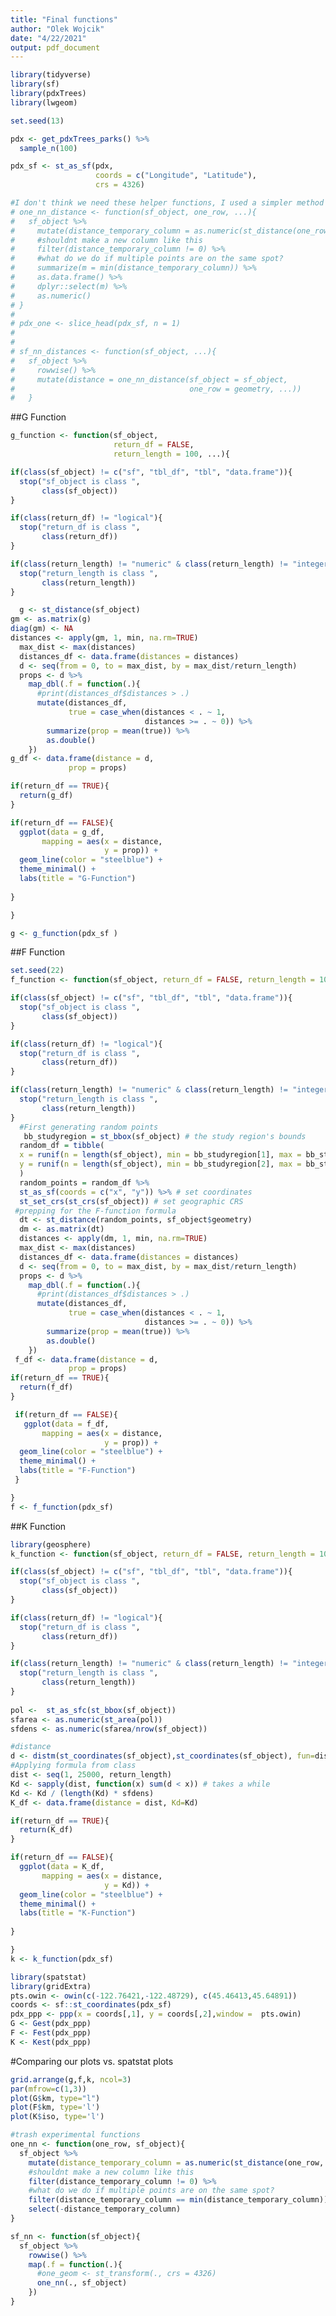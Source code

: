 ```yaml
---
title: "Final functions"
author: "Olek Wojcik"
date: "4/22/2021"
output: pdf_document
---
```

```r
library(tidyverse)
library(sf)
library(pdxTrees)
library(lwgeom)
```

```r
set.seed(13)

pdx <- get_pdxTrees_parks() %>%
  sample_n(100)

pdx_sf <- st_as_sf(pdx,
                   coords = c("Longitude", "Latitude"),
                   crs = 4326)

#I don't think we need these helper functions, I used a simpler method below, lmk if I missed something. 
# one_nn_distance <- function(sf_object, one_row, ...){
#   sf_object %>%
#     mutate(distance_temporary_column = as.numeric(st_distance(one_row, sf_object, ...)))%>%
#     #shouldnt make a new column like this
#     filter(distance_temporary_column != 0) %>%
#     #what do we do if multiple points are on the same spot?
#     summarize(m = min(distance_temporary_column)) %>%
#     as.data.frame() %>%
#     dplyr::select(m) %>%
#     as.numeric()
# }
# 
# pdx_one <- slice_head(pdx_sf, n = 1)
# 
# 
# sf_nn_distances <- function(sf_object, ...){
#   sf_object %>%
#     rowwise() %>%
#     mutate(distance = one_nn_distance(sf_object = sf_object,
#                                       one_row = geometry, ...))
#   }
```


##G Function
```r
g_function <- function(sf_object,
                       return_df = FALSE,
                       return_length = 100, ...){

if(class(sf_object) != c("sf", "tbl_df", "tbl", "data.frame")){
  stop("sf_object is class ",
       class(sf_object))
}

if(class(return_df) != "logical"){
  stop("return_df is class ",
       class(return_df))
}

if(class(return_length) != "numeric" & class(return_length) != "integer"){
  stop("return_length is class ",
       class(return_length))
}

  g <- st_distance(sf_object)
gm <- as.matrix(g)
diag(gm) <- NA
distances <- apply(gm, 1, min, na.rm=TRUE)
  max_dist <- max(distances)
  distances_df <- data.frame(distances = distances)
  d <- seq(from = 0, to = max_dist, by = max_dist/return_length)
  props <- d %>%
    map_dbl(.f = function(.){
      #print(distances_df$distances > .)
      mutate(distances_df,
             true = case_when(distances < . ~ 1,
                              distances >= . ~ 0)) %>%
        summarize(prop = mean(true)) %>%
        as.double()
    })
g_df <- data.frame(distance = d,
             prop = props)

if(return_df == TRUE){
  return(g_df)
}

if(return_df == FALSE){
  ggplot(data = g_df,
       mapping = aes(x = distance,
                     y = prop)) +
  geom_line(color = "steelblue") +
  theme_minimal() +
  labs(title = "G-Function")
  
}

}

g <- g_function(pdx_sf )
```


##F Function
```r
set.seed(22)
f_function <- function(sf_object, return_df = FALSE, return_length = 100, ...){

if(class(sf_object) != c("sf", "tbl_df", "tbl", "data.frame")){
  stop("sf_object is class ",
       class(sf_object))
}

if(class(return_df) != "logical"){
  stop("return_df is class ",
       class(return_df))
}

if(class(return_length) != "numeric" & class(return_length) != "integer"){
  stop("return_length is class ",
       class(return_length))
}
  #First generating random points
   bb_studyregion = st_bbox(sf_object) # the study region's bounds
  random_df = tibble(
  x = runif(n = length(sf_object), min = bb_studyregion[1], max = bb_studyregion[3]),
  y = runif(n = length(sf_object), min = bb_studyregion[2], max = bb_studyregion[4])
  )
  random_points = random_df %>% 
  st_as_sf(coords = c("x", "y")) %>% # set coordinates
  st_set_crs(st_crs(sf_object)) # set geographic CRS 
 #prepping for the F-function formula
  dt <- st_distance(random_points, sf_object$geometry)
  dm <- as.matrix(dt)
  distances <- apply(dm, 1, min, na.rm=TRUE)
  max_dist <- max(distances)
  distances_df <- data.frame(distances = distances)
  d <- seq(from = 0, to = max_dist, by = max_dist/return_length)
  props <- d %>%
    map_dbl(.f = function(.){
      #print(distances_df$distances > .)
      mutate(distances_df,
             true = case_when(distances < . ~ 1,
                              distances >= . ~ 0)) %>%
        summarize(prop = mean(true)) %>%
        as.double()
    })
 f_df <- data.frame(distance = d,
             prop = props)
if(return_df == TRUE){
  return(f_df)
}

 if(return_df == FALSE){
   ggplot(data = f_df,
       mapping = aes(x = distance,
                     y = prop)) +
  geom_line(color = "steelblue") +
  theme_minimal() +
  labs(title = "F-Function")
 }

}
f <- f_function(pdx_sf)
```


##K Function
```r
library(geosphere)
k_function <- function(sf_object, return_df = FALSE, return_length = 100, ...){

if(class(sf_object) != c("sf", "tbl_df", "tbl", "data.frame")){
  stop("sf_object is class ",
       class(sf_object))
}

if(class(return_df) != "logical"){
  stop("return_df is class ",
       class(return_df))
}

if(class(return_length) != "numeric" & class(return_length) != "integer"){
  stop("return_length is class ",
       class(return_length))
}
  
pol <-  st_as_sfc(st_bbox(sf_object))
sfarea <- as.numeric(st_area(pol))
sfdens <- as.numeric(sfarea/nrow(sf_object))

#distance
d <- distm(st_coordinates(sf_object),st_coordinates(sf_object), fun=distHaversine)
#Applying formula from class
dist <- seq(1, 25000, return_length)
Kd <- sapply(dist, function(x) sum(d < x)) # takes a while
Kd <- Kd / (length(Kd) * sfdens)
K_df <- data.frame(distance = dist, Kd=Kd)

if(return_df == TRUE){
  return(K_df)
}

if(return_df == FALSE){
  ggplot(data = K_df,
       mapping = aes(x = distance,
                     y = Kd)) +
  geom_line(color = "steelblue") +
  theme_minimal() +
  labs(title = "K-Function") 
  
}

}
k <- k_function(pdx_sf)
```


```r
library(spatstat)
library(gridExtra)
pts.owin <- owin(c(-122.76421,-122.48729), c(45.46413,45.64891))
coords <- sf::st_coordinates(pdx_sf)
pdx_ppp <- ppp(x = coords[,1], y = coords[,2],window =  pts.owin)
G <- Gest(pdx_ppp)
F <- Fest(pdx_ppp)
K <- Kest(pdx_ppp)
```

#Comparing our plots vs. spatstat plots
```r
grid.arrange(g,f,k, ncol=3)
par(mfrow=c(1,3))
plot(G$km, type="l")
plot(F$km, type='l')
plot(K$iso, type='l')
```



```r
#trash experimental functions
one_nn <- function(one_row, sf_object){
  sf_object %>%
    mutate(distance_temporary_column = as.numeric(st_distance(one_row, sf_object)))%>%
    #shouldnt make a new column like this
    filter(distance_temporary_column != 0) %>%
    #what do we do if multiple points are on the same spot?
    filter(distance_temporary_column == min(distance_temporary_column)) %>%
    select(-distance_temporary_column)
}

sf_nn <- function(sf_object){
  sf_object %>%
    rowwise() %>%
    map(.f = function(.){
      #one_geom <- st_transform(., crs = 4326)
      one_nn(., sf_object)
    })
}
```


